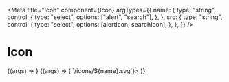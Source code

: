 
<Meta
  title="Icon"
  component={Icon}
  argTypes={{
    name: {
      type: "string",
      control: {
        type: "select",
        options: ["alert", "search"],
      },
    },
    src: {
      type: "string",
      control: {
        type: "select",
        options: [alertIcon, searchIcon],
      },
    },
  }}
/>

# Icon

<Canvas>
  <Story
    name="With src"
    args={{
      src: alertIcon,
    }}
  >
    {(args) => <Icon {...args} />}
  </Story>
</Canvas>

<Canvas>
  <Story
    name="With name"
    args={{
      name: "alert",
    }}
  >
    {(args) => (
      <IconProvider getIconSrc={(name) => `/icons/${name}.svg`}>
        <Icon {...args} />
      </IconProvider>
    )}
  </Story>
</Canvas>
